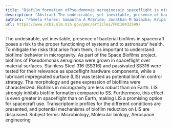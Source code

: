 ```yaml
---
title: "Biofilm formation ofPseudomonas aeruginosain spaceflight is minimized on lubricant impregnated surfaces"
description: "Abstract The undesirable, yet inevitable, presence of bacterial biofilms in spacecraft poses a risk to the proper functioning of systems and to astronauts’ health. To mitigate the risks that arise fro..."
authors: "Pamela Flores; Samantha A McBride; Jonathan M Galazka; Kripa K Varanasi; Luis Zea"
url: https://www.ncbi.nlm.nih.gov/pmc/articles/PMC10432549/
---
```


The undesirable, yet inevitable, presence of bacterial biofilms in spacecraft poses a risk to the proper functioning of systems and to astronauts’ health. To mitigate the risks that arise from them, it is important to understand biofilms’ behavior in microgravity. As part of the Space Biofilms project, biofilms of Pseudomonas aeruginosa were grown in spaceflight over material surfaces. Stainless Steel 316 (SS316) and passivated SS316 were tested for their relevance as spaceflight hardware components, while a lubricant impregnated surface (LIS) was tested as potential biofilm control strategy. The morphology and gene expression of biofilms were characterized. Biofilms in microgravity are less robust than on Earth. LIS strongly inhibits biofilm formation compared to SS. Furthermore, this effect is even greater in spaceflight than on Earth, making LIS a promising option for spacecraft use. Transcriptomic profiles for the different conditions are presented, and potential mechanisms of biofilm reduction on LIS are discussed. Subject terms: Microbiology, Molecular biology, Aerospace engineering
